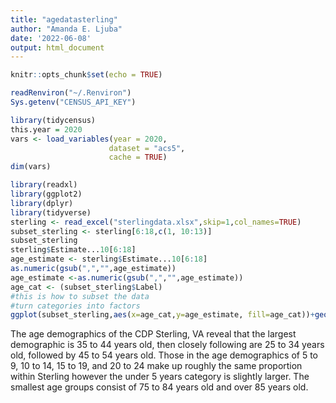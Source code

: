 ```yaml
---
title: "agedatasterling"
author: "Amanda E. Ljuba"
date: '2022-06-08'
output: html_document
---
```


```r
knitr::opts_chunk$set(echo = TRUE)
```

```r
readRenviron("~/.Renviron") 
Sys.getenv("CENSUS_API_KEY")
``` 

```r
library(tidycensus)
this.year = 2020
vars <- load_variables(year = 2020,
                      dataset = "acs5",
                      cache = TRUE)
dim(vars)
```

```r
library(readxl)
library(ggplot2)
library(dplyr)
library(tidyverse)
sterling <- read_excel("sterlingdata.xlsx",skip=1,col_names=TRUE)
subset_sterling <- sterling[6:18,c(1, 10:13)]
subset_sterling
sterling$Estimate...10[6:18]
age_estimate <- sterling$Estimate...10[6:18]
as.numeric(gsub(",","",age_estimate))
age_estimate <-as.numeric(gsub(",","",age_estimate))
age_cat <- (subset_sterling$Label)
#this is how to subset the data
#turn categories into factors 
ggplot(subset_sterling,aes(x=age_cat,y=age_estimate, fill=age_cat))+geom_col()+theme(axis.text.x=element_text(angle=22.5, size=7.5, face="bold"))+scale_x_discrete(limits=age_cat)+labs(title="Age Demographics of Sterling, VA",subtitle="2016-2020",caption= "Source: ACS data 2016-2020",x="Age",y="Estimated Population") + coord_polar()

```

The age demographics of the CDP Sterling, VA reveal that the largest demographic is 35 to 44 years old, then closely following are 25 to 34 years old, followed by 45 to 54 years old. Those in the age demographics of 5 to 9, 10 to 14, 15 to 19, and 20 to 24 make up roughly the same proportion within Sterling however the under 5 years category is slightly larger. The smallest age groups consist of 75 to 84 years old and over 85 years old.  